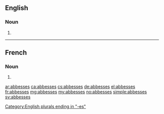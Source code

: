 ==English==

===Noun===
{{head|en|plural}}

# {{plural of|abbess|lang=en}}

[[Category:English plurals ending in "-es"]]

----

==French==

===Noun===
{{head|fr|plural|g=f-p}}

# {{plural of|abbesse|lang=fr}}

[[ar:abbesses]]
[[ca:abbesses]]
[[cs:abbesses]]
[[de:abbesses]]
[[el:abbesses]]
[[fr:abbesses]]
[[mg:abbesses]]
[[my:abbesses]]
[[no:abbesses]]
[[simple:abbesses]]
[[sv:abbesses]]
